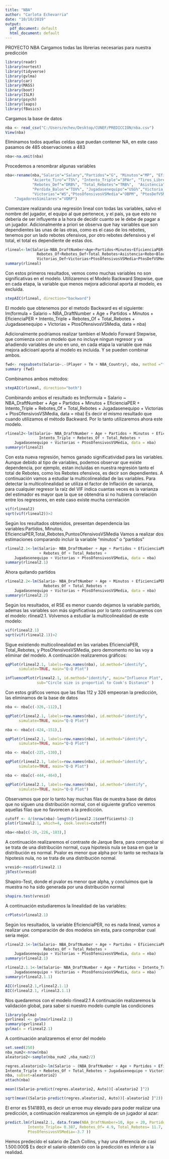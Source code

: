 ```yaml
---
title: "NBA"
author: "Carlota Echevarria"
date: "10/10/2019"
output:
  pdf_document: default
  html_document: default
---
```


PROYECTO NBA
Cargamos todas las librerias necesarias para nuestra predicción

```r
library(readr)
library(nortest)
library(tidyverse)
library(gvlma)
library(car)
library(MASS)
library(boot)
library(ISLR)
library(psych)
library(leaps)
library(fBasics)
```
Cargamos la base de datos

```r
nba <- read_csv("C:/Users/echev/Desktop/CUNEF/PREDICCIÓN/nba.csv")
View(nba)
```

Eliminamos todos aquellas celdas que puedan contener NA, en este caso pasamos de 485 observaciones a 483

```r
nba<-na.omit(nba)
```
Procedemos a renombrar algunas variables
```r
nba<-rename(nba,"Salario"="Salary","Partidos"="G", "Minutos"="MP", "EficienciaPER"="PER", 
            "Acierto_Tiro"="TS%", "Intento_Triple"="3PAr", "Tiros_Libres"="FTr", "Rebotes_Of"="ORB%", 
            "Rebotes_Def"="DRB%", "Total_Rebotes"="TRB%",  "Asistencia"="AST%", "Robo"="STL%" , "Bloqueo"="BLK%", 
            "Perdida_Balon"="TOV%", "Jugadasenequipo"="USG%","Victoria_Of"="OWS", "Victorias_Def"="DWS",
            "Victorias"="WS","PtosOfensivosVSMedia"="OBPM", "PtosDefVSMedia"="DBPM", "PuntosVSMedia"="BPM", 
    "JugadoresSimilares"="VORP")
```
Comenzare realizando una regresión lineal con todas las variables, salvo el nombre del jugador, 
el equipo al que pertenece, y el país, ya que esto no debería de ser influyente a la hora de decidir 
cuanto se le debe de pagar a un jugador.
Adicionalmente a priori se observa que hay variables que son dependientes las unas de las otras, 
como es el caso de los rebotes, tenemos por un lado rebotes ofensivos, por otro rebotes defensivos y el total,
el total es dependiente de estas dos. 
```r
rlineal<-lm(Salario~NBA_DraftNumber+Age+Partidos+Minutos+EficienciaPER+Acierto_Tiro+Intento_Triple+Tiros_Libres+
              Rebotes_Of+Rebotes_Def+Total_Rebotes+Asistencia+Robo+Bloqueo+Perdida_Balon+Jugadasenequipo+Victoria_Of+
              Victorias_Def+Victorias+PtosOfensivosVSMedia+PtosDefVSMedia+PuntosVSMedia+JugadoresSimilares,data=nba)
summary(rlineal)
```
Con estos primeros resultados, vemos como muchas variables no son significativas en el modelo.
Utilizaremos el Modelo Backward Stepwise, que en cada etapa, la variable que menos mejora adicional aporta al modelo, es excluida.
```r
stepAIC(rlineal, direction="backward")
```
El modelo que obtenemos por el metodo Backward es el siguiente: lm(formula = Salario ~ NBA_DraftNumber + Age + Partidos + Minutos + 
    EficienciaPER + Intento_Triple + Rebotes_Of + Total_Rebotes + 
    Jugadasenequipo + Victorias + PtosOfensivosVSMedia, data = nba)

Adicionalmente podríamos realizar tambien el Modelo Forward Stepwise, que comienza con un modelo que no incluye níngun regresor 
y va añadiendo variables de uno en uno, en cada etapa la variable que más mejora adicioanl aporta al modelo es incluida.
Y se pueden combinar ambos.


```r
fwd<- regsubsets(Salario~.-(Player + Tm + NBA_Country), nba, method ="forward")
summary (fwd)
```
Combinamos ambos métodos:

```r
stepAIC(rlineal, direction="both")
```

Combinando ambos el resultado es lm(formula = Salario ~ NBA_DraftNumber + Age + Partidos + Minutos + 
    EficienciaPER + Intento_Triple + Rebotes_Of + Total_Rebotes + 
    Jugadasenequipo + Victorias + PtosOfensivosVSMedia, data = nba)
Es decir el mismo resultado que cuando utilizamos el método Backward.
Por lo tanto utilizaremos ahora este modelo.

```r
rlineal2<-lm(Salario~ NBA_DraftNumber + Age + Partidos + Minutos + EficienciaPER + 
               Intento_Triple + Rebotes_Of + Total_Rebotes + 
    Jugadasenequipo + Victorias + PtosOfensivosVSMedia, data = nba)
summary(rlineal2)
```
Con esta nueva regresión, hemos ganado significatividad para las variables. Aunque debido al 
tipo de variables, podemos observar que existe dependencia, por ejemplo, 
estan incluidas en nuestra regresión tanto el total de Rebotes, como los Rebotes ofensivos, 
es decir son dependientes. A continuación vamos a estudiar la multicolinealidad de las variables.
Para detectar la multicolinealidad se utiliza el factor de Inflación de varianza, para cualquier 
regresor la raíz del VIF indica cuantas veces es la varianza del estimador es mayor que la 
que se obtendria si no hubiera correlación entre los regresores, en este caso existe mucha correlación
```r
vif(rlineal2)
sqrt(vif(rlineal2))>2
```
Según los resultados obtenidos, presentan dependencia las variables:Partidos, Minutos, 
EficienciaPER,Total_Rebotes,PuntosOfensivosVSMedia
Vamos a realizar dos estimaciones comparando incluir la variable "minutos" o "partidos"

```r
rlineal2.1<-lm(Salario~ NBA_DraftNumber + Age + Partidos + EficienciaPER + Intento_Triple 
               + Rebotes_Of + Total_Rebotes + 
    Jugadasenequipo + Victorias + PtosOfensivosVSMedia, data = nba)
summary(rlineal2.1)

```
Ahora quitando partidos

```r
rlineal2.2<-lm(Salario~ NBA_DraftNumber + Age + Minutos + EficienciaPER + Intento_Triple + 
                 Rebotes_Of + Total_Rebotes + 
    Jugadasenequipo + Victorias + PtosOfensivosVSMedia, data = nba)
summary(rlineal2.2)
```
Según los resultados, el RSE es menor cuando dejamos la variable partido, ademas las variables 
son más significativas por lo tanto continuaremos con el modelo: rlineal2.1. 
Volvemos a estudiar la multicolinealidad de este modelo:

```r
vif(rlineal2.1)
sqrt(vif(rlineal2.1))>2
```
Sigue existiendo multicolinealidad en las variabes EficienciaPER, Total_Rebotes, y PtosOfensivosVSMedia, 
pero demomento no las voy a eliminar del modelo.
A continuación realizaremos gráficos:

```r
qqPlot(rlineal2.1, labels=row.names(nba), id.method="identify",
      simulate=TRUE, main="Q-Q Plot")
```
```r
influencePlot(rlineal2.1, id.method="identify", main="Influence Plot", 
              sub="Circle size is proportial to Cook's Distance" )
```

Con estos gráficos vemos que las filas 112 y 326 empeoran la predicción, las eliminamos de la base de datos
```r
nba <- nba[c(-326,-112),]
```

```r
qqPlot(rlineal2.1, labels=row.names(nba), id.method="identify",
      simulate=TRUE, main="Q-Q Plot")
```
```r
nba <- nba[c(-424,-151),]
```
```r
qqPlot(rlineal2.1, labels=row.names(nba), id.method="identify",
      simulate=TRUE, main="Q-Q Plot")
```
```r
nba <- nba[c(-225,-130),]
```
```r
qqPlot(rlineal2.1, labels=row.names(nba), id.method="identify",
      simulate=TRUE, main="Q-Q Plot")
```
```r
nba <- nba[c(-444,-464),]
```
```r
qqPlot(rlineal2.1, labels=row.names(nba), id.method="identify",
      simulate=TRUE, main="Q-Q Plot")
```
Observamos que por lo tanto hay muchas filas de nuestra base de datos que no 
siguen una distribución normal, con el siguiente grafico veremos aquellas filas que 
no favorecen a la predicción.

```r
cutoff <- 4/(nrow(nba)-length(rlineal2.1$coefficients)-2)
plot(rlineal2.1, which=4, cook.levels=cutoff)
```

```r
nba<-nba[c(-20,-226,-183),]
```

A continuación realizaremos el contraste de Jarque Bera, para comprobar si se trata de una distribución normal,
cuya hipotesis nula se basa en que la distribución es normal.
Pvalor es menor que alpha por lo tanto se rechaza la hipotesis nula, no se trata de una distribución normal.

```r
vresid<-resid(rlineal2.1) 
jbTest(vresid)
```
Shapiro-Test, donde el pvalor es menor que alpha, y concluimos que la muestra no ha sido generada por una distribución normal
```r
shapiro.test(vresid)
```
A continuación estudiaremos la linealidad de las variables:
```r
crPlots(rlineal2.1)
```
Según los resultados, la variable EficienciaPER, no es nada lineal, vamos a realizar 
una comparación de dos modelos sin esta, para comprobar cual seria mejor.

```r
rlineal2.1<-lm(Salario~ NBA_DraftNumber + Age + Partidos + EficienciaPER + Intento_Triple + 
                 Rebotes_Of + Total_Rebotes + 
    Jugadasenequipo + Victorias + PtosOfensivosVSMedia, data = nba)
summary(rlineal2.1)
```

```r
rlineal2.1.1<-lm(Salario~ NBA_DraftNumber + Age + Partidos + Intento_Triple + Rebotes_Of + Total_Rebotes + 
    Jugadasenequipo + Victorias + PtosOfensivosVSMedia, data = nba)
summary(rlineal2.1.1)
```


```r
AIC(rlineal2.1,rlineal2.1.1)
BIC(rlineal2.1, rlineal2.1.1)

```
Nos quedaremos con el modelo rlineal2.1
A continuación realizaremos la validación global, para saber si nuestro modelo cumple las condiciones

```r
library(gvlma)
gvrlineal <- gvlma(rlineal2.1) 
summary(gvrlineal)
gvlma(x = rlineal2.1)
```
A continuación analizaremos el error del modelo
```r
set.seed(250)
nba_num2<-nrow(nba) 
aleatorio2<-sample(nba_num2 ,nba_num2/2)

regres.aleatorio2<-lm(Salario ~ (NBA_DraftNumber + Age + Partidos + EficienciaPER + 
Intento_Triple + Rebotes_Of + Total_Rebotes + Jugadasenequipo + Victorias + PtosOfensivosVSMedia), 
nba, subset=aleatorio2)
attach(nba) 

mean((Salario-predict(regres.aleatorio2, Auto))[-aleatorio2 ]^2)

sqrt(mean((Salario-predict(regres.aleatorio2, Auto))[-aleatorio2 ]^2))
```
El error es 5141893, es decir un erroe muy elevado para poder realizar una predicción, 
a continuación realizaremos un ejemplo de un jugador al azar:

```r
predict.lm(rlineal2.1, data.frame(NBA_DraftNumber=10, Age = 20, Partidos=62, EficienciaPER=8.2,
          Intento_Triple= 0.387, Rebotes_Of= 4.9, Total_Rebotes= 11.7, Jugadasenequipo=15.5, Victorias=0.8 , 
          PtosOfensivosVSMedia=-3.7 ))
```
Hemos predecido el salario de Zach Collins, y hay una diferencia de casi 1.500.000$
Es decir el salario obtenido con la predicción es inferior a la realidad.




